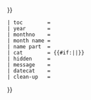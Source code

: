 <includeonly>{{每月清理分类/核心
 | type       = {{#if:{{{type|}}}|{{{type}}}|{{#ifeq:{{First word|{{{name part}}}}}|Wikipedia|{{{name part}}}|{{lcfirst:{{{name part}}}}}}}}}
 | toc        = {{{toc}}}
 | year       = {{{year}}}
 | monthno    = {{{monthno}}}
 | month name = {{{month name|0}}}
 | name part  = {{{name part}}}
 | cat        = {{#if:{{{cat|}}}|{{{cat}}}|{{{name part}}}}}
 | hidden     = {{{hidden}}}
 | message    = {{{message|}}}
 | datecat    = {{{datecat|}}}
 | clean-up   = {{{clean-up|}}}
}}</includeonly><noinclude>
{{Documentation}}
<!-- PLEASE ADD CATEGORIES AND INTERWIKIS TO THE /doc SUBPAGE, THANKS -->
</noinclude>